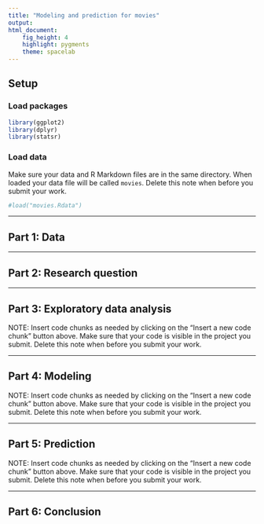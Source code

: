 ```yaml
---
title: "Modeling and prediction for movies"
output:
html_document:
	fig_height: 4
	highlight: pygments
	theme: spacelab
---
```


## Setup

### Load packages

```r
library(ggplot2)
library(dplyr)
library(statsr)
```

### Load data

Make sure your data and R Markdown files are in the same directory. When loaded
your data file will be called `movies`. Delete this note when before you submit
your work.

```r
#load("movies.Rdata")
```



* * *

## Part 1: Data


* * *

## Part 2: Research question



* * *

## Part 3: Exploratory data analysis

NOTE: Insert code chunks as needed by clicking on the "Insert a new code chunk"
button above. Make sure that your code is visible in the project you submit.
Delete this note when before you submit your work.

* * *

## Part 4: Modeling

NOTE: Insert code chunks as needed by clicking on the "Insert a new code chunk"
button above. Make sure that your code is visible in the project you submit.
Delete this note when before you submit your work.

* * *

## Part 5: Prediction

NOTE: Insert code chunks as needed by clicking on the "Insert a new code chunk"
button above. Make sure that your code is visible in the project you submit.
Delete this note when before you submit your work.

* * *

## Part 6: Conclusion
